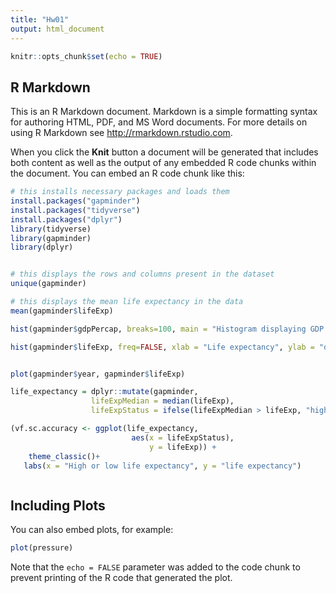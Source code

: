 ```yaml
---
title: "Hw01"
output: html_document
---
```


```r
knitr::opts_chunk$set(echo = TRUE)
```

## R Markdown

This is an R Markdown document. Markdown is a simple formatting syntax for authoring HTML, PDF, and MS Word documents. For more details on using R Markdown see <http://rmarkdown.rstudio.com>.

When you click the **Knit** button a document will be generated that includes both content as well as the output of any embedded R code chunks within the document. You can embed an R code chunk like this:

```r

# this installs necessary packages and loads them
install.packages("gapminder")
install.packages("tidyverse")
install.packages("dplyr")
library(tidyverse)
library(gapminder)
library(dplyr)


# this displays the rows and columns present in the dataset
unique(gapminder)

# this displays the mean life expectancy in the data
mean(gapminder$lifeExp)

hist(gapminder$gdpPercap, breaks=100, main = "Histogram displaying GDP per Capita")

hist(gapminder$lifeExp, freq=FALSE, xlab = "Life expectancy", ylab = "density", main = "Distribution of Life Expectancy", breaks = 50, col="lightgreen") 


plot(gapminder$year, gapminder$lifeExp)

life_expectancy = dplyr::mutate(gapminder, 
                  lifeExpMedian = median(lifeExp),
                  lifeExpStatus = ifelse(lifeExpMedian > lifeExp, "high life expectancy", "low life expectancy"))

(vf.sc.accuracy <- ggplot(life_expectancy,
                           aes(x = lifeExpStatus), 
                               y = lifeExp)) +
    theme_classic()+
   labs(x = "High or low life expectancy", y = "life expectancy")



```

## Including Plots

You can also embed plots, for example:

```r
plot(pressure)
```

Note that the `echo = FALSE` parameter was added to the code chunk to prevent printing of the R code that generated the plot.
